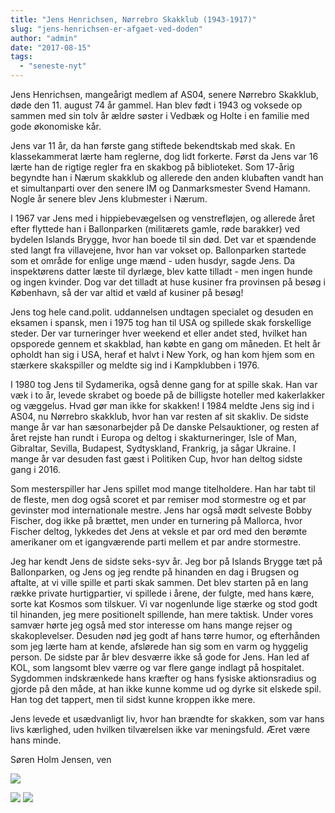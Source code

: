 ```yaml
---
title: "Jens Henrichsen, Nørrebro Skakklub (1943-1917)"
slug: "jens-henrichsen-er-afgaet-ved-doden"
author: "admin"
date: "2017-08-15"
tags: 
  - "seneste-nyt"
---
```


Jens Henrichsen, mangeårigt medlem af AS04, senere Nørrebro Skakklub, døde den 11. august 74 år gammel. Han blev født i 1943 og voksede op sammen med sin tolv år ældre søster i Vedbæk og Holte i en familie med gode økonomiske kår.

Jens var 11 år, da han første gang stiftede bekendtskab med skak. En klassekammerat lærte ham reglerne, dog lidt forkerte. Først da Jens var 16 lærte han de rigtige regler fra en skakbog på biblioteket. Som 17-årig begyndte han i Nærum skakklub og allerede den anden klubaften vandt han et simultanparti over den senere IM og Danmarksmester Svend Hamann. Nogle år senere blev Jens klubmester i Nærum.

I 1967 var Jens med i hippiebevægelsen og venstrefløjen, og allerede året efter flyttede han i Ballonparken (militærets gamle, røde barakker) ved bydelen Islands Brygge, hvor han boede til sin død. Det var et spændende sted langt fra villavejene, hvor han var vokset op. Ballonparken startede som et område for enlige unge mænd - uden husdyr, sagde Jens. Da inspektørens datter læste til dyrlæge, blev katte tilladt - men ingen hunde og ingen kvinder. Dog var det tilladt at huse kusiner fra provinsen på besøg i København, så der var altid et væld af kusiner på besøg!

Jens tog hele cand.polit. uddannelsen undtagen specialet og desuden en eksamen i spansk, men i 1975 tog han til USA og spillede skak forskellige steder. Der var turneringer hver weekend et eller andet sted, hvilket han opsporede gennem et skakblad, han købte en gang om måneden. Et helt år opholdt han sig i USA, heraf et halvt i New York, og han kom hjem som en stærkere skakspiller og meldte sig ind i Kampklubben i 1976.

I 1980 tog Jens til Sydamerika, også denne gang for at spille skak. Han var væk i to år, levede skrabet og boede på de billigste hoteller med kakerlakker og væggelus. Hvad gør man ikke for skakken! I 1984 meldte Jens sig ind i AS04, nu Nørrebro skakklub, hvor han var resten af sit skakliv. De sidste mange år var han sæsonarbejder på De danske Pelsauktioner, og resten af året rejste han rundt i Europa og deltog i skakturneringer, Isle of Man, Gibraltar, Sevilla, Budapest, Sydtyskland, Frankrig, ja sågar Ukraine. I mange år var desuden fast gæst i Politiken Cup, hvor han deltog sidste gang i 2016.

Som mesterspiller har Jens spillet mod mange titelholdere. Han har tabt til de fleste, men dog også scoret et par remiser mod stormestre og et par gevinster mod internationale mestre. Jens har også mødt selveste Bobby Fischer, dog ikke på brættet, men under en turnering på Mallorca, hvor Fischer deltog, lykkedes det Jens at veksle et par ord med den berømte amerikaner om et igangværende parti mellem et par andre stormestre.

Jeg har kendt Jens de sidste seks-syv år. Jeg bor på Islands Brygge tæt på Ballonparken, og Jens og jeg rendte på hinanden en dag i Brugsen og aftalte, at vi ville spille et parti skak sammen. Det blev starten på en lang række private hurtigpartier, vi spillede i årene, der fulgte, med hans kære, sorte kat Kosmos som tilskuer. Vi var nogenlunde lige stærke og stod godt til hinanden, jeg mere positionelt spillende, han mere taktisk. Under vores samvær hørte jeg også med stor interesse om hans mange rejser og skakoplevelser. Desuden nød jeg godt af hans tørre humor, og efterhånden som jeg lærte ham at kende, afslørede han sig som en varm og hyggelig person. De sidste par år blev desværre ikke så gode for Jens. Han led af KOL, som langsomt blev værre og var flere gange indlagt på hospitalet. Sygdommen indskrænkede hans kræfter og hans fysiske aktionsradius og gjorde på den måde, at han ikke kunne komme ud og dyrke sit elskede spil. Han tog det tappert, men til sidst kunne kroppen ikke mere.

Jens levede et usædvanligt liv, hvor han brændte for skakken, som var hans livs kærlighed, uden hvilken tilværelsen ikke var meningsfuld. Æret være hans minde.

Søren Holm Jensen, ven

![](/images/jenshenrichsen3.jpg)

![](/images/jenshenrichsen.jpg) ![](/images/henrichsen.jpg)
